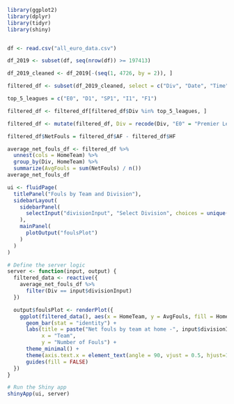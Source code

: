 
```r
library(ggplot2)
library(dplyr)
library(tidyr)
library(shiny)


df <- read.csv("all_euro_data.csv")

df_2019 <- subset(df, seq(nrow(df)) >= 197413)

df_2019_cleaned <- df_2019[-(seq(1, 4726, by = 2)), ]

filtered_df <- subset(df_2019_cleaned, select = c("Div", "Date", "Time", "HomeTeam", "AwayTeam", "FTHG", "FTAG", "FTR", "HS", "AS", "HF", "AF"))

top_5_leagues = c("E0", "D1", "SP1", "I1", "F1")

filtered_df <- filtered_df[filtered_df$Div %in% top_5_leagues, ]

filtered_df <- mutate(filtered_df, Div = recode(Div, "E0" = "Premier League", "D1" = "Bundesliga", "SP1" = "La Liga", "I1" = "Serie A", "F1" = "Ligue 1"))
```

```r
filtered_df$NetFouls = filtered_df$AF - filtered_df$HF
```

```r
average_net_fouls_df <- filtered_df %>%
  unnest(cols = HomeTeam) %>%
  group_by(Div, HomeTeam) %>%
  summarize(AvgFouls = sum(NetFouls) / n())
average_net_fouls_df
```

```r
ui <- fluidPage(
  titlePanel("Fouls by Team and Division"),
  sidebarLayout(
    sidebarPanel(
      selectInput("divisionInput", "Select Division", choices = unique(average_net_fouls_df$Div))
    ),
    mainPanel(
      plotOutput("foulsPlot")
    )
  )
)

# Define the server logic
server <- function(input, output) {
  filtered_data <- reactive({
    average_net_fouls_df %>%
      filter(Div == input$divisionInput)
  })

  output$foulsPlot <- renderPlot({
    ggplot(filtered_data(), aes(x = HomeTeam, y = AvgFouls, fill = HomeTeam)) +
      geom_bar(stat = "identity") +
      labs(title = paste("Net fouls by team at home -", input$divisionInput),
           x = "Team",
           y = "Number of Fouls") +
      theme_minimal() +
      theme(axis.text.x = element_text(angle = 90, vjust = 0.5, hjust=1)) +
      guides(fill = FALSE)
  })
}

# Run the Shiny app
shinyApp(ui, server)
```

